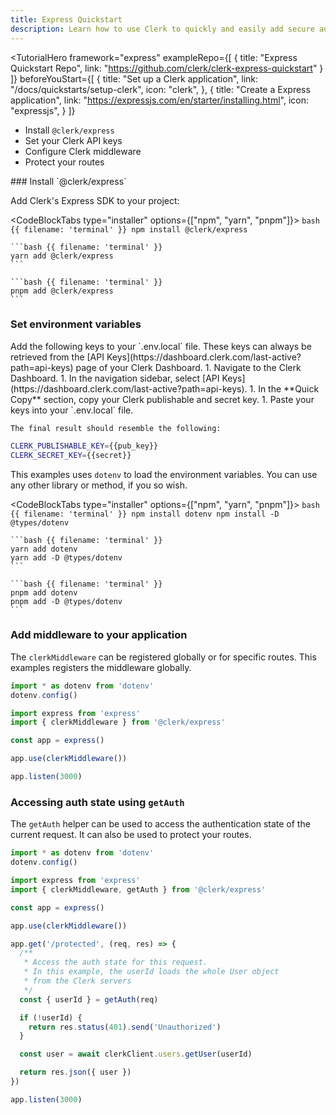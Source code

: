 ```yaml
---
title: Express Quickstart
description: Learn how to use Clerk to quickly and easily add secure authentication and user management to your Express server.
---
```


<TutorialHero
  framework="express"
  exampleRepo={[
    {
      title: "Express Quickstart Repo",
      link: "https://github.com/clerk/clerk-express-quickstart"
    }
  ]}
  beforeYouStart={[
    {
      title: "Set up a Clerk application",
      link: "/docs/quickstarts/setup-clerk",
      icon: "clerk",
    },
    {
      title: "Create a Express application",
      link: "https://expressjs.com/en/starter/installing.html",
      icon: "expressjs",
    }
  ]}
>
  - Install `@clerk/express`
  - Set your Clerk API keys
  - Configure Clerk middleware
  - Protect your routes
</TutorialHero>

<Steps>
  ### Install `@clerk/express`

  Add Clerk's Express SDK to your project:

  <CodeBlockTabs type="installer" options={["npm", "yarn", "pnpm"]}>
    ```bash {{ filename: 'terminal' }}
    npm install @clerk/express
    ```

    ```bash {{ filename: 'terminal' }}
    yarn add @clerk/express
    ```

    ```bash {{ filename: 'terminal' }}
    pnpm add @clerk/express
    ```
  </CodeBlockTabs>

  ### Set environment variables

  <SignedIn>
    Add the following keys to your `.env.local` file. These keys can always be retrieved from the [API Keys](https://dashboard.clerk.com/last-active?path=api-keys) page of your Clerk Dashboard.
  </SignedIn>

  <SignedOut>
    1. Navigate to the Clerk Dashboard.
    1. In the navigation sidebar, select [API Keys](https://dashboard.clerk.com/last-active?path=api-keys).
    1. In the **Quick Copy** section, copy your Clerk publishable and secret key.
    1. Paste your keys into your `.env.local` file.

    The final result should resemble the following:
  </SignedOut>

  ```sh {{ filename: '.env.local' }}
  CLERK_PUBLISHABLE_KEY={{pub_key}}
  CLERK_SECRET_KEY={{secret}}
  ```

  This examples uses `dotenv` to load the environment variables. You can use any other library or method, if you so wish.

  <CodeBlockTabs type="installer" options={["npm", "yarn", "pnpm"]}>
    ```bash {{ filename: 'terminal' }}
    npm install dotenv
    npm install -D @types/dotenv
    ```

    ```bash {{ filename: 'terminal' }}
    yarn add dotenv
    yarn add -D @types/dotenv
    ```

    ```bash {{ filename: 'terminal' }}
    pnpm add dotenv
    pnpm add -D @types/dotenv
    ```
  </CodeBlockTabs>

  ### Add middleware to your application

  The `clerkMiddleware` can be registered globally or for specific routes. This examples registers the middleware globally.

  ```ts {{ filename: 'index.ts' }}
  import * as dotenv from 'dotenv'
  dotenv.config()

  import express from 'express'
  import { clerkMiddleware } from '@clerk/express'

  const app = express()

  app.use(clerkMiddleware())

  app.listen(3000)
  ```

  ### Accessing auth state using `getAuth`

  The `getAuth` helper can be used to access the authentication state of the current request. It can also be used to protect your routes.

  ```ts {{ filename: 'index.ts' }}
  import * as dotenv from 'dotenv'
  dotenv.config()

  import express from 'express'
  import { clerkMiddleware, getAuth } from '@clerk/express'

  const app = express()

  app.use(clerkMiddleware())

  app.get('/protected', (req, res) => {
    /**
     * Access the auth state for this request.
     * In this example, the userId loads the whole User object
     * from the Clerk servers
     */
    const { userId } = getAuth(req)

    if (!userId) {
      return res.status(401).send('Unauthorized')
    }

    const user = await clerkClient.users.getUser(userId)

    return res.json({ user })
  })

  app.listen(3000)
  ```
</Steps>
